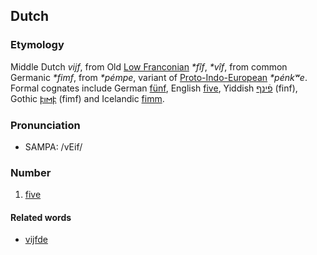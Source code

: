 ==Dutch==
===Etymology===
Middle Dutch ''vijf'', from Old [[w:Low Franconian|Low Franconian]] ''*fîf'', ''*vîf'', from common Germanic ''*fimf'', from ''*pémpe'', variant of [[w:Proto-Indo-European|Proto-Indo-European]] ''*pénkʷe''.  Formal cognates include German [[fünf]], English [[five]], Yiddish [[פֿינף]] (finf), Gothic [[𐍆𐌹𐌼𐍆]] (fimf) and Icelandic [[fimm]].

===Pronunciation===
*SAMPA: /vEif/

===Number===
#[[five]]

====Related words====
*[[vijfde]]